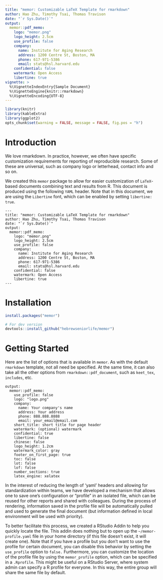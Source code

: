 ```yaml
---
title: "memor: Customizable LaTeX Template for rmarkdown"
author: Hao Zhu, Timothy Tsai, Thomas Travison
date: "`r Sys.Date()`"
output: 
  memor::pdf_memo:
    logo: "memor.png"
    logo_height: 2.5cm
    use_profile: false
    company:
      name: Institute for Aging Research
      address: 1200 Centre St, Boston, MA
      phone: 617-971-5386
      email: stats@hsl.harvard.edu
    confidential: false
    watermark: Open Access
    libertine: true
vignette: >
  %\VignetteIndexEntry{Sample Document}
  %\VignetteEngine{knitr::rmarkdown}
  %\VignetteEncoding{UTF-8}
---
```


```r
library(knitr)
library(kableExtra)
library(ggplot2)
opts_chunk$set(warning = FALSE, message = FALSE, fig.pos = "h")
```

# Introduction
We love rmarkdown. In practice, however, we often have specific customization requirements for reporting of reproducible research. Some of these are universal, such as company logo or letterhead, contact info and so on. 

We created this `memor` package to allow for easier customization of `LaTeX`-based documents combining text and results from R. This document is produced using the following `YAML` header. Note that in this document, we are using the `Libertine` font, which can be enabled by setting `libertine: true`.

```
---
title: "memor: Customizable LaTeX Template for rmarkdown"
author: Hao Zhu, Timothy Tsai, Thomas Travison
date: "`r Sys.Date()`"
output: 
  memor::pdf_memo:
    logo: "memor.png"
    logo_height: 2.5cm
    use_profile: false
    company:
      name: Institute for Aging Research
      address: 1200 Centre St, Boston, MA
      phone: 617-971-5386
      email: stats@hsl.harvard.edu
    confidential: false
    watermark: Open Access
    libertine: true
---
```

# Installation
```r
install.packages("memor")

# For dev version
devtools::install_github("hebrewseniorlife/memor")
```

# Getting Started
Here are the list of options that is available in `memor`. As with the default `rmarkdown` template, not all need be specified. At the same time, it can also take all the other options from `rmarkdown::pdf_document`, such as `keet_tex`, `includes`, etc.
 
```
output: 
  memor::pdf_memo:
    use_profile: false
    logo: "logo.png"
    company: 
      name: Your company's name
      address: Your address
      phone: 888.888.8888
      email: your_email@email.com
    short_title: short title for page header
    watermark: (optional) watermark
    confidential: true
    libertine: false
    chinese: false
    logo_height: 1.2cm
    watermark_color: gray
    footer_on_first_page: true
    toc: false
    lot: false
    lof: false
    number_sections: true
    latex_engine: xelatex
```

In the interest of reducing the length of 'yaml' headers and allowing for standardization within teams, we have developed a mechanism that allows one to save one's configuration or "profile" in an isolated file, which can be reused for other reports and shared with colleagues. During the process of rendering, information saved in the profile file will be automatically pulled and used to generate the final document (but information defined in local environment will be used with priority). 

To better facilitate this process, we created a RStudio Addin to help you quickly locate the file. This addin does nothing but to open up the `~/memor-profile.yaml` file in your home directory (if this file doesn't exist, it will create one). Note that if you have a profile but you don't want to use the profile for certain document, you can disable this behavior by setting the `use_profile` option to `false.` Furthermore, you can customize the location of the profile file by using the `memor_profile` option, which can be specified in a `.Rprofile`. This might be useful on a RStudio Server, where system admin can specify a R profile for everyone. In this way, the entire group will share the same file by default.  